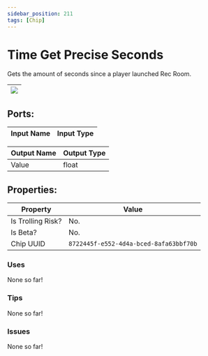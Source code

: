```yaml
---
sidebar_position: 211
tags: [Chip]
---
```


# Time Get Precise Seconds


Gets the amount of seconds since a player launched Rec Room.

| ![](https://images-ext-2.discordapp.net/external/MPmIaQzlEPmgGWlgi-WxBBXt0Bjv_zWPkg1y1f_sy3s/https/www.recroomcircuits.com/image/circuit/absolute-value?width=206&height=108) |
|-----|

## Ports:

| Input Name | Input Type |
|-----------|-----------|

| Output Name | Output Type |
|-----------|-----------|
| Value | float |

## Properties:

| Property  | Value |
|-------------------|-----------|
| Is Trolling Risk? | No. |
| Is Beta? | No. |
| Chip UUID | `8722445f-e552-4d4a-bced-8afa63bbf70b` |

### Uses

None so far!

### Tips

None so far!

### Issues

None so far!